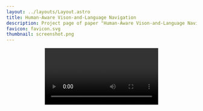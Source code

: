```yaml
---
layout: ../layouts/Layout.astro
title: Human-Aware Vison-and-Language Navigation
description: Project page of paper "Human-Aware Vison-and-Language Navigation"
favicon: favicon.svg
thumbnail: screenshot.png
---
```






<Header
  title={frontmatter.title}
  authors={[
    {
      name: "Anonymous",
    },
  ]}
  conference="Under Review"
  notes={[
    {
      symbol: "",
      text: "",
    },
  ]}
  links={[
    {
      name: "",
      url: "",
      icon: "",
    },
  ]}
  />

<Video source={vidfront} />

<HighlightedSection>

## Abstract

Vision-and-Language Navigation (VLN) is crucial for enabling robots to assist humans in everyday environments. However, current VLN systems lack social awareness and rely on simplified instructions with static environments, limiting Sim2Real realizations. To narrow these gaps, we present Human-Aware Vision-and-Language Navigation (HA-VLN), expanding VLN to include both discrete (HA-VLN-DE) and continuous (HA-VLN-CE) environments with social behaviors. The HA-VLN Simulator enables real-time rendering of human activities and provides unified environments for navigation development. It introduces the Human Activity and Pose Simulation (HAPS) Dataset 2.0 with detailed 3D human motion models and the HA Room-to-Room (HA-R2R) Dataset with complex navigation instructions that include human activities. We propose an HA-VLN Vision-and-Language model (HA-VLN-VL) and a Cross-Model Attention model (HA-VLN-CMA) to address visual-language understanding and dynamic decision-making challenges. Comprehensive evaluations and analysis show that dynamic environments with human activities significantly challenge current systems, highlighting the need for specialized human-aware navigation systems for real-world deployment.

</HighlightedSection>

## Figures

HA-VLN Navigation Scenario

<Figure
    caption="**HA-VLN Navigation Scenario:** An agent navigates environments with dynamic human activities, avoiding collisions by adjusting its path based on instructions and observations. Agent positions (e.g., ①, ②) align with *instructions* related to human movements. Agent decisions (e.g., **A**, **B**) represent actions taken in response to observed activities. For instance, at position ②, Decision **A**, the agent encounters a person on the phone and turns right to avoid collision. **R** **G** **B** and **Depth** observations (right side) show agent views preceding Decisions **A**, **B**, and **C**, capturing the agent's dynamic responses to human actions. *(Zoom in for more details.)*"
  >
    <Image source={FigScenario} altText="" />
</Figure>

## Visualization


<Figure  
    caption="Visualization results of agent's trajectory"
  >
    <Video source={visual} altText="" />
</Figure>

## Dataset

[Download Here!](https://www.dropbox.com/scl/fo/6ofhh9vw5h21is38ahhgc/AOutW4EK3higqNOrX2hQ8rk?rlkey=v88np78ugr49z3sqisnvo6a9i&st=xogu3trq&dl=0)

## Validation on Real-world Robots

## BibTeX citation

```bibtex

```